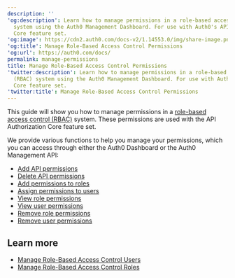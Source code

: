 ---
description: ''
'og:description': Learn how to manage permissions in a role-based access control (RBAC)
  system using the Auth0 Management Dashboard. For use with Auth0's API Authorization
  Core feature set.
'og:image': https://cdn2.auth0.com/docs-v2/1.14553.0/img/share-image.png
'og:title': Manage Role-Based Access Control Permissions
'og:url': https://auth0.com/docs/
permalink: manage-permissions
title: Manage Role-Based Access Control Permissions
'twitter:description': Learn how to manage permissions in a role-based access control
  (RBAC) system using the Auth0 Management Dashboard. For use with Auth0's API Authorization
  Core feature set.
'twitter:title': Manage Role-Based Access Control Permissions
---
This guide will show you how to manage permissions in a [role-based access control (RBAC)](/docs/manage-users/access-control/rbac) system. These permissions are used with the API Authorization Core feature set.

We provide various functions to help you manage your permissions, which you can access through either the <Tooltip tip="Auth0 Dashboard: Auth0's main product to configure your services." cta="View Glossary" href="/docs/glossary?term=Auth0+Dashboard">Auth0 Dashboard</Tooltip> or the Auth0 <Tooltip tip="Auth0 Dashboard: Auth0's main product to configure your services." cta="View Glossary" href="/docs/glossary?term=Management+API">Management API</Tooltip>:

* [Add API permissions](/docs/get-started/apis/add-api-permissions)
* [Delete API permissions](/docs/get-started/apis/delete-api-permissions)
* [Add permissions to roles](/docs/manage-users/access-control/configure-core-rbac/roles/add-permissions-to-roles)
* [Assign permissions to users](/docs/manage-users/access-control/configure-core-rbac/rbac-users/assign-permissions-to-users)
* [View role permissions](/docs/manage-users/access-control/configure-core-rbac/roles/view-role-permissions)
* [View user permissions](/docs/manage-users/access-control/configure-core-rbac/rbac-users/view-user-permissions)
* [Remove role permissions](/docs/manage-users/access-control/configure-core-rbac/roles/remove-permissions-from-roles)
* [Remove user permissions](/docs/manage-users/access-control/configure-core-rbac/rbac-users/remove-permissions-from-users)

## Learn more

* [Manage Role-Based Access Control Users](/docs/manage-users/access-control/configure-core-rbac/rbac-users)
* [Manage Role-Based Access Control Roles](/docs/manage-users/access-control/configure-core-rbac/roles)